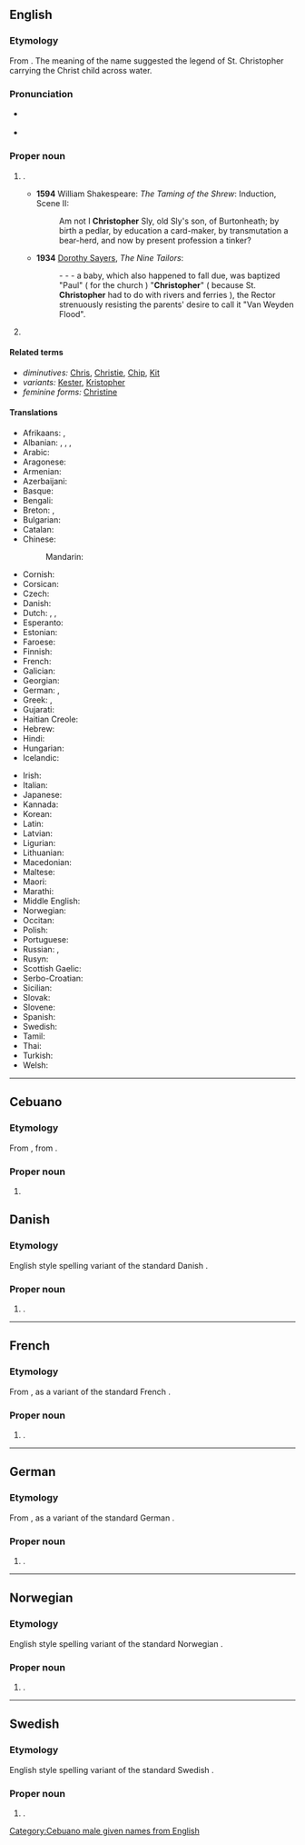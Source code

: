 ==English==
{{wikipedia}}

===Etymology===
From {{etyl|grc|en}} {{m|grc|Χριστόφορος||Christ-bearing}}. The meaning of the name suggested the legend of St. Christopher carrying the Christ child across water.

===Pronunciation===
* {{a|UK}} {{IPA|/ˈkɹɪs.tə.fə(ɹ)/|lang=en}}
* {{a|US}} {{IPA|/ˈkɹɪs.tə.fɚ/|lang=en}}

===Proper noun===
{{en-proper noun}}

# {{given name|male|from=Ancient Greek}}.
#* '''1594''' William Shakespeare: ''The Taming of the Shrew'': Induction, Scene II:
#*: Am not I '''Christopher''' Sly, old Sly's son, of Burtonheath; by birth a pedlar, by education a card-maker, by transmutation a bear-herd, and now by present profession a tinker?
#* '''1934''' [[w:Dorothy L. Sayers|Dorothy Sayers]], ''The Nine Tailors'':
#*: - - - a baby, which also happened to fall due, was baptized "Paul" ( for the church ) "'''Christopher'''" ( because St. '''Christopher''' had to do with rivers and ferries ), the Rector strenuously resisting the parents' desire to call it "Van Weyden Flood".
# {{surname|patronymic|from=given names}}

====Related terms====
* ''diminutives:'' [[Chris]], [[Christie]], [[Chip]], [[Kit]]
* ''variants:'' [[Kester]], [[Kristopher]]
* ''feminine forms:'' [[Christine]]

====Translations====
{{trans-top|a male given name}}
* Afrikaans: {{t|af|Christoffel}}, {{t|af|Christophorus}}
* Albanian: {{t|sq|Kristofer}}, {{t|sq|Kristofor}}, {{t|sq|Kristoforid}}, {{t|sq|Kristo}}
* Arabic: {{t|ar|كْرِيسْتُوفَر|tr=kristūfar}}
* Aragonese: {{t|an|Cristofo}}
* Armenian: {{t|hy|Կրիսդապոր}}
* Azerbaijani: {{t|az|Kristofer}}
* Basque: {{t|eu|Kristobal}}
* Bengali: {{t|bn|ক্রিস্টোফার|tr=krisţophar}}
* Breton: {{t+|br|Kristof}}, {{t|br|Kristol}}
* Bulgarian: {{t|bg|Хри́сто|m}}
* Catalan: {{t+|ca|Cristòfol}}
* Chinese:
*: Mandarin: {{t+|cmn|克里斯托弗|tr=Kèlǐsituofú}}
* Cornish: {{t|kw|Kitto}}
* Corsican: {{t|co|Cristofanu}}
* Czech: {{t+|cs|Kryštof|m}}
* Danish: {{t|da|Christoffer}}
* Dutch: {{t+|nl|Christoffel}}, {{t+|nl|Kristof}}, {{t|nl|Kristoffel}}
* Esperanto: {{t|eo|Kristoforo}}
* Estonian: {{t|et|Kristofer}}
* Faroese: {{t|fo|Kristoffur|m}}
* Finnish: {{t+|fi|Risto}}
* French: {{t+|fr|Christophe|m}}
* Galician: {{t|gl|Cristovo}}
* Georgian: {{t|ka|ქრისტეფორე}}
* German: {{t+|de|Christoph|m}}, {{t|de|Christof|m}}
* Greek: {{t+|el|Χριστόφορος|m}}, {{t+|el|Χρήστος|m}}
* Gujarati: {{t|gu|ક્રિસ્ટોફર|tr=krisṭōphara}}
* Haitian Creole: {{t|ht|Kristòf}}
* Hebrew: {{t|he|כְּרִיסְטוֹפֶר|tr=krístofer}}
* Hindi: {{t|hi|क्रिस्तोफर|tr=kristophar}}
* Hungarian: {{t+|hu|Kristóf}}
* Icelandic: {{t+|is|Kristófer}}
{{trans-mid}}
* Irish: {{t|ga|Críostóir}}
* Italian: {{t+|it|Cristoforo}}
* Japanese: {{t|ja|クリストファー|tr=Kurisutofā}}
* Kannada: {{t|kn|ಕ್ರಿಸ್ಟೋಫರ್|tr=krisṭōphar}}
* Korean: {{t|ko|크리스토퍼}}
* Latin: {{t|la|Christophorus}}
* Latvian: {{t|lv|Kristaps}}
* Ligurian: {{t|lij|Christoffa}}
* Lithuanian: {{t|lt|Kristupas}}
* Macedonian: {{t|mk|Кристофер|tr=Kristofer}}
* Maltese: {{t|mt|Ħamallu}}
* Maori: {{t|mi|Kiritopa}}
* Marathi: {{t|mr|क्रिस्टोफर|m|tr=krisṭofara|sc=Deva}}
* Middle English: {{t|enm|Cristofre}}
* Norwegian: {{t+|no|Kristoffer}}
* Occitan: {{t|oc|Cristòl}}
* Polish: {{t+|pl|Krzysztof|m}}
* Portuguese: {{t+|pt|Cristóvão}}
* Russian: {{t+|ru|Христофо́р|m}}, {{t+|ru|Кри́стофер|m}} {{qualifier|transliteration}}
* Rusyn: {{t|rue|Крі́стоф|m|sc=Cyrl}}
* Scottish Gaelic: {{t|gd|Crìsdean|m}}
* Serbo-Croatian: {{t|sh|Kristofor}}
* Sicilian: {{t|scn|Cristòfuru}}
* Slovak: {{t|sk|Kryštof|m}}
* Slovene: {{t|sl|Krištof|m}}
* Spanish: {{t+|es|Cristóbal|m}}
* Swedish: {{t+|sv|Kristoffer}}
* Tamil: {{t|ta|கிரிஸ்டோபர்}}
* Thai: {{t|th|คริสโตเฟอร์|tr=krít-dtoh-fer}}
* Turkish: {{t|tr|Kristof}}
* Welsh: {{t|cy|Cristoffer}}
{{trans-bottom}}

----

==Cebuano==

===Etymology===
From {{der|ceb|en|Christopher}}, from {{der|ceb|grc|Χριστόφορος||Christ-bearing}}. 

===Proper noun===
{{head|ceb|noun}}

# {{given name|male|from=Ancient Greek|lang=ceb|dot=|A=a}}

[[Category:Cebuano male given names from English]]

==Danish==

===Etymology===
English style spelling variant of the standard Danish {{l|da|Christoffer}}.

===Proper noun===
{{da-proper noun}}

# {{given name|male|lang=da}}.

----

==French==

===Etymology===
From {{etyl|en|fr}} {{l|en|Christopher}}, as a variant of the standard French {{l|fr|Christophe}}.

===Proper noun===
{{fr-proper noun}}

# {{given name|male|lang=fr}}.

----

==German==

===Etymology===
From {{etyl|en|de}} {{l|en|Christopher}}, as a variant of the standard German {{l|de|Christoph}}.

===Proper noun===
{{de-proper noun|m}}

# {{given name|male|from=English|lang=de}}.

----

==Norwegian==

===Etymology===
English style spelling variant of the standard Norwegian {{l|no|Kristoffer}}.

===Proper noun===
{{no-proper noun}}

# {{given name|male|from=English|lang=no}}.

----

==Swedish==

===Etymology===
English style spelling variant of the standard Swedish {{l|sv|Kristoffer}}.

===Proper noun===
{{sv-proper noun|c}}

# {{given name|male|from=English|lang=sv}}.